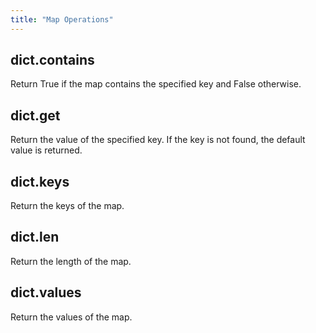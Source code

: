 ```yaml
---
title: "Map Operations"
---
```

## dict.contains
Return True if the map contains the specified key and False otherwise.
<Accordion title="Parameters">
  <ParamField body="key" type="int | str | IntegerValue | StringValue" required={true}>
</ParamField>
</Accordion>

    
## dict.get
Return the value of the specified key. If the key is not found, the default value is returned.
<Accordion title="Parameters">
  <ParamField body="key" type="Value" required={true}>
</ParamField>

<ParamField body="default" type="Value | None" required={false}>
</ParamField>
</Accordion>

    
## dict.keys
Return the keys of the map.

    
## dict.len
Return the length of the map.

    
## dict.values
Return the values of the map.

    
    